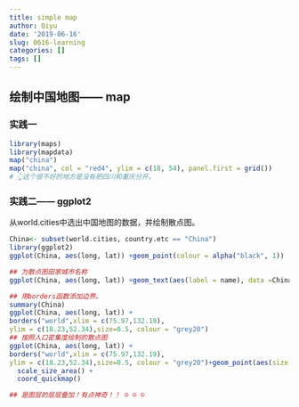 ```yaml
---
title: simple map
author: Qiyu
date: '2019-06-16'
slug: 0616-learning
categories: []
tags: []
---
```

## 绘制中国地图—— map

### 实践一
```r
library(maps)
library(mapdata)
map("china")
map("china", col = "red4", ylim = c(18, 54), panel.first = grid())
# 👆这个很不好的地方是没有把四川和重庆分开。
```

### 实践二—— ggplot2

从world.cities中选出中国地图的数据，并绘制散点图。

```r
China<- subset(world.cities, country.etc == "China")
library(ggplot2)
ggplot(China, aes(long, lat)) +geom_point(colour = alpha("black", 1))

## 为散点图田家城市名称
ggplot(China, aes(long, lat)) +geom_text(aes(label = name), data =China,size =3, angle = 0)

## 用borders函数添加边界。
summary(China)
ggplot(China, aes(long, lat)) +
borders("world",xlim = c(75.97,132.19), 
ylim = c(18.23,52.34),size=0.5, colour = "grey20")
## 按照人口密集度绘制的散点图
ggplot(China, aes(long, lat)) +
borders("world",xlim = c(75.97,132.19), 
ylim = c(18.23,52.34),size=0.5, colour = "grey20")+geom_point(aes(size = pop),colour = "green",alpha=0.05)+
  scale_size_area() +
  coord_quickmap()

## 是图层的层层叠加！有点神奇！！ ☺ ︎☺ ︎☺︎

```

